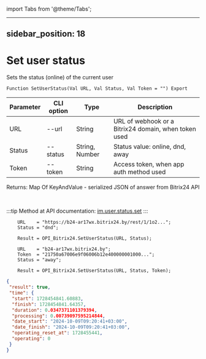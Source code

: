 ﻿import Tabs from '@theme/Tabs';

---
sidebar_position: 18
---

# Set user status
 Sets the status (online) of the current user



`Function SetUserStatus(Val URL, Val Status, Val Token = "") Export`

  | Parameter | CLI option | Type | Description |
  |-|-|-|-|
  | URL | --url | String | URL of webhook or a Bitrix24 domain, when token used |
  | Status | --status | String, Number | Status value: online, dnd, away |
  | Token | --token | String | Access token, when app auth method used |

  
  Returns:  Map Of KeyAndValue - serialized JSON of answer from Bitrix24 API

<br/>

:::tip
Method at API documentation: [im.user.status.set](https://dev.1c-bitrix.ru/learning/course/index.php?COURSE_ID=93&LESSON_ID=11499)
:::
<br/>


```bsl title="Code example"
    URL    = "https://b24-ar17wx.bitrix24.by/rest/1/1o2...";
    Status = "dnd";

    Result = OPI_Bitrix24.SetUserStatus(URL, Status);

    URL    = "b24-ar17wx.bitrix24.by";
    Token  = "21750a67006e9f06006b12e400000001000...";
    Status = "away";

    Result = OPI_Bitrix24.SetUserStatus(URL, Status, Token);
```
 



```json title="Result"
{
 "result": true,
 "time": {
  "start": 1728454841.60883,
  "finish": 1728454841.64357,
  "duration": 0.0347371101379394,
  "processing": 0.00739097595214844,
  "date_start": "2024-10-09T09:20:41+03:00",
  "date_finish": "2024-10-09T09:20:41+03:00",
  "operating_reset_at": 1728455441,
  "operating": 0
 }
}
```
